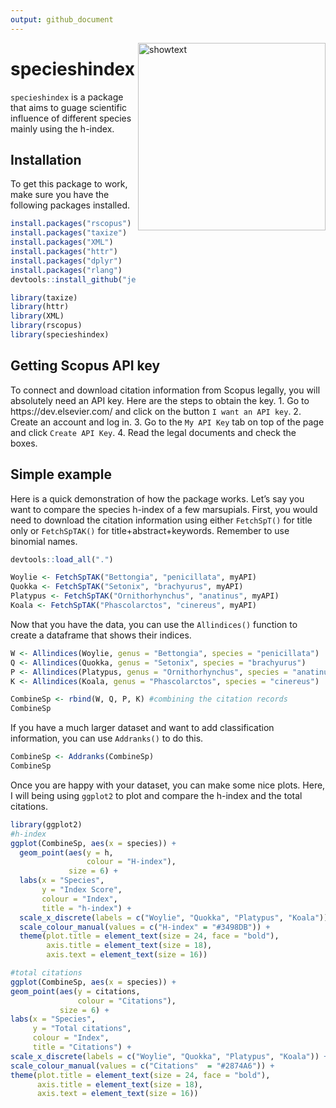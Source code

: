 ```yaml
---
output: github_document
---
```


<img src="C:/Users/iamje/Jess/UNSW/BEES0006/Animals/stickerfile.png" alt="showtext" height="300px" align="right" />

# specieshindex

`specieshindex` is a package that aims to guage scientific influence of different species mainly using the h-index.

## Installation

To get this package to work, make sure you have the following packages installed.

```r
install.packages("rscopus")
install.packages("taxize")
install.packages("XML")
install.packages("httr")
install.packages("dplyr")
install.packages("rlang")
devtools::install_github("jessicatytam/specieshindex", force = TRUE, build_vignettes = TRUE)

library(taxize)
library(httr)
library(XML)
library(rscopus)
library(specieshindex)
```

## Getting Scopus API key

To connect and download citation information from Scopus legally, you will absolutely need an API key. Here are the steps to obtain the key.
1. Go to https://dev.elsevier.com/ and click on the button `I want an API key`.
2. Create an account and log in.
3. Go to the `My API Key` tab on top of the page and click `Create API Key`.
4. Read the legal documents and check the boxes. 

## Simple example

Here is a quick demonstration of how the package works. Let's say you want to compare the species h-index of a few marsupials. First, you would need to download the citation information using either `FetchSpT()` for title only or `FetchSpTAK()` for title+abstract+keywords. Remember to use binomial names.

```r
devtools::load_all(".")
```

```r
Woylie <- FetchSpTAK("Bettongia", "penicillata", myAPI)
Quokka <- FetchSpTAK("Setonix", "brachyurus", myAPI)
Platypus <- FetchSpTAK("Ornithorhynchus", "anatinus", myAPI)
Koala <- FetchSpTAK("Phascolarctos", "cinereus", myAPI)
```

Now that you have the data, you can use the `Allindices()` function to create a dataframe that shows their indices.

```r
W <- Allindices(Woylie, genus = "Bettongia", species = "penicillata")
Q <- Allindices(Quokka, genus = "Setonix", species = "brachyurus")
P <- Allindices(Platypus, genus = "Ornithorhynchus", species = "anatinus")
K <- Allindices(Koala, genus = "Phascolarctos", species = "cinereus")

CombineSp <- rbind(W, Q, P, K) #combining the citation records
CombineSp
```

If you have a much larger dataset and want to add classification information, you can use `Addranks()` to do this.

```r
CombineSp <- Addranks(CombineSp)
CombineSp
```

Once you are happy with your dataset, you can make some nice plots. Here, I will being using `ggplot2` to plot and compare the h-index and the total citations.

```r
library(ggplot2)
#h-index
ggplot(CombineSp, aes(x = species)) +
  geom_point(aes(y = h,
                 colour = "H-index"),
             size = 6) +
  labs(x = "Species",
       y = "Index Score",
       colour = "Index",
       title = "h-index") +
  scale_x_discrete(labels = c("Woylie", "Quokka", "Platypus", "Koala")) +
  scale_colour_manual(values = c("H-index" = "#3498DB")) +
  theme(plot.title = element_text(size = 24, face = "bold"),
        axis.title = element_text(size = 18),
        axis.text = element_text(size = 16))

#total citations
ggplot(CombineSp, aes(x = species)) +
geom_point(aes(y = citations,
               colour = "Citations"),
           size = 6) +
labs(x = "Species",
     y = "Total citations",
     colour = "Index",
     title = "Citations") +
scale_x_discrete(labels = c("Woylie", "Quokka", "Platypus", "Koala")) + 
scale_colour_manual(values = c("Citations"  = "#2874A6")) +
theme(plot.title = element_text(size = 24, face = "bold"),
      axis.title = element_text(size = 18),
      axis.text = element_text(size = 16))
```

